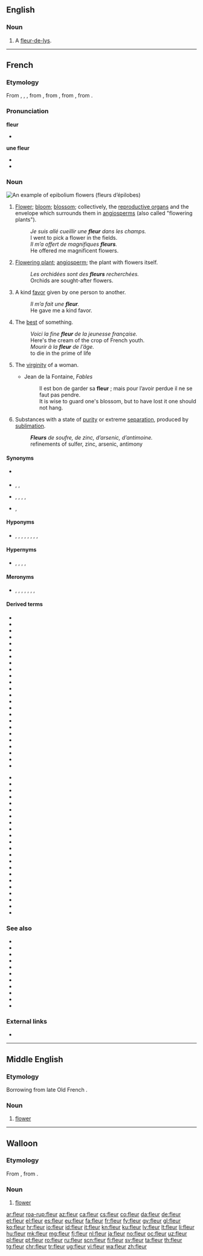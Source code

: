 {{also|Fleur}}
==English==

===Noun===
{{en-noun}}

# A [[fleur-de-lys]].

----

==French==

===Etymology===
From {{etyl|fro|fr}} {{m|fro|flur}}, {{m|fro|flour}}, {{m|fro|flor}}, from {{etyl|la|fr}} {{m|la|flos|flōs, flōrem|flower; the finest part of something}}, from {{etyl|itc-pro|fr}} {{m|itc-pro|*flōs}}, from {{etyl|ine-pro|fr}} {{m|ine-pro|*bʰleh₃-||flower, blossom}}, from {{m|ine-pro|*bʰel-||to bloom}}.

===Pronunciation===
{{wikipedia|lang=fr}}

'''fleur'''
* {{IPA|/flœʁ/|lang=fr}}

'''une fleur'''
* {{IPA|/yn.fləːʁ/|lang=fr}}
* {{audio|Fr-une fleur-fr-ouest.ogg|Audio (Western France)|lang=fr}}

===Noun===
[[Image:Epilobe feuilles etroites 01.jpg|thumb|An example of epibolium flowers (''fleurs d’épilobes'')]]
{{fr-noun|f}}

# {{label|fr|botany}} [[flower|Flower]]; [[bloom]]; [[blossom]]; collectively, the [[reproductive organ]]s and the envelope which surrounds them in [[angiosperm]]s (also called "flowering plants").
#: ''Je suis allé cueillir une '''fleur''' dans les champs.''
#: I went to pick a flower in the fields.
#: ''Il m’a offert de magnifiques '''fleurs'''.''
#: He offered me magnificent flowers.
# {{label|fr|by metonymy}} [[flowering plant|Flowering plant]]; [[angiosperm]]; the plant with flowers itself.
#: ''Les orchidées sont des '''fleurs''' recherchées.''
#: Orchids are sought-after flowers.
# {{label|fr|figuratively}} A kind [[favor]] given by one person to another.
#: ''Il m’a fait une '''fleur'''.''
#: He gave me a kind favor.
# {{label|fr|figuratively}} The [[best]] of something.
#: ''Voici la fine '''fleur''' de la jeunesse française.''
#: Here's the cream of the crop of French youth.
#: ''Mourir à la '''fleur''' de l’âge.''
#: to die in the prime of life
# {{label|fr|by metaphor}} The [[virginity]] of a woman.
#* Jean de la Fontaine, ''Fables''
#*: Il est bon de garder sa '''fleur''' ; mais pour l’avoir perdue il ne se faut pas pendre.
#*: It is wise to guard one's blossom, but to have lost it one should not hang.
# {{label|fr|archaic|chemistry}} Substances with a state of [[purity]] or extreme [[separation]], produced by [[sublimation]].
#: '''''Fleurs''' de soufre, de zinc, d’arsenic, d’antimoine.''
#: refinements of sulfer, zinc, arsenic, antimony

====Synonyms====
* {{sense|flowering plant}} {{l|fr|angiosperme}}
* {{sense|kind favor}} {{l|fr|aide}}, {{l|fr|faveur}}, {{l|fr|service}}
* {{sense|best of something}} {{l|fr|crème de la crème}}, {{l|fr|élite}}, {{l|fr|gratin}}, {{l|fr|meilleur}}, {{l|fr|nec plus ultra}}
* {{sense|virginity}} {{l|fr|vertu}}, {{l|fr|virginité}}

====Hyponyms====
* {{sense|flower, bloom, blossom}} {{l|fr|bractée}}, {{l|fr|carpelle}}, {{l|fr|étamine}}, {{l|fr|fleuron}}, {{l|fr|pédoncule}}, {{l|fr|pétale}}, {{l|fr|pistil}}, {{l|fr|sépale}}, {{l|fr|tépale}}

====Hypernyms====
* {{sense|flower, bloom, blossom}} {{l|fr|arbre}}, {{l|fr|inflorescence}}, {{l|fr|capitule}}, {{l|fr|ombelle}}, {{l|fr|plante}}

====Meronyms====
* {{sense|flower, bloom, blossom}} {{l|fr|androcée}}, {{l|fr|calice}}, {{l|fr|corolle}}, {{l|fr|gynécée}}, {{l|fr|involucre}}, {{l|fr|périgone}}, {{l|fr|périanthe}}, {{l|fr|réceptacle floral}}

====Derived terms====
{{der-top}}
* {{l|fr|affleurement}}
* {{l|fr|affleurer}}
* {{l|fr|à fleur de}}
* {{l|fr|à fleur de peau}}
* {{l|fr|à la fleur de l’âge}}
* {{l|fr|chou-fleur}}
* {{l|fr|comme une fleur}}
* {{l|fr|couvrir quelqu’un de fleurs}}
* {{l|fr|défleurir}}
* {{l|fr|déflorer}}
* {{l|fr|effleurir}}
* {{l|fr|en fleur, en fleurs}}
* {{l|fr|faire une fleur à quelqu’un}}
* {{l|fr|fine fleur}}
* {{l|fr|fleur au fusil}}
* {{l|fr|fleur bleue}}
* {{l|fr|fleur de farine}}
* {{l|fr|fleur de la passion}}
* {{l|fr|fleur de lis}}
* {{l|fr|fleur de lys}}
* {{l|fr|fleurdelisé}}
* {{l|fr|fleurdelysé}}
* {{l|fr|fleurdeliser}}
* {{l|fr|fleurdelyser}}
{{der-mid}}
* {{l|fr|fleur de sel}}
* {{l|fr|fleur des pois}}
* {{l|fr|fleur de vin}}
* {{l|fr|fleuré}}
* {{l|fr|fleurette}}
* {{l|fr|fleuri}}
* {{l|fr|fleurir}}
* {{l|fr|fleurissant}}
* {{l|fr|fleuriste}}
* {{l|fr|fleuristerie}}
* {{l|fr|fleuron}}
* {{l|fr|fleuronné}}
* {{l|fr|fleurs de rhétorique}}
* {{l|fr|jeter des fleurs à quelqu’un}}
* {{l|fr|langage des fleurs}}
* {{l|fr|le serpent est caché sous les fleurs}}
* {{l|fr|les quatre fleurs}}
* {{l|fr|mille-fleurs}}
* {{l|fr|ni fleurs, ni couronnes}}
* {{l|fr|passe-fleur}}
* {{l|fr|refleurir}}
* {{l|fr|s’envoyer des fleurs}}
{{der-bottom}}

===See also===
* {{l|fr|effleurer}}
* {{l|fr|efflorescence}}
* {{l|fr|efflorescent}}
* {{l|fr|fleuret}}
* {{l|fr|fleureté}}
* {{l|fr|floraison}}
* {{l|fr|floral}}
* {{l|fr|flore}}
* {{l|fr|passiflore}}
* {{l|fr|quadriflore}}
* {{l|fr|uniflore}}

===External links===
* {{R:TLFi}}

----

==Middle English==

===Etymology===
Borrowing from late Old French {{m|fro|fleur}}.

===Noun===
{{enm-noun}}

# [[flower]]

----

==Walloon==

===Etymology===
From {{etyl|la|wa}} {{m|la|flos|flōs, flōris}}, from {{etyl|ine-pro|wa}} {{m|ine-pro|*bʰleh₃-||flower, blossom}}.

===Noun===
{{wa-noun|f}}

# {{label|wa|botany}} [[flower]]

[[ar:fleur]]
[[roa-rup:fleur]]
[[az:fleur]]
[[ca:fleur]]
[[cs:fleur]]
[[co:fleur]]
[[da:fleur]]
[[de:fleur]]
[[et:fleur]]
[[el:fleur]]
[[es:fleur]]
[[eu:fleur]]
[[fa:fleur]]
[[fr:fleur]]
[[fy:fleur]]
[[gv:fleur]]
[[gl:fleur]]
[[ko:fleur]]
[[hr:fleur]]
[[io:fleur]]
[[id:fleur]]
[[it:fleur]]
[[kn:fleur]]
[[ku:fleur]]
[[lv:fleur]]
[[lt:fleur]]
[[li:fleur]]
[[hu:fleur]]
[[mk:fleur]]
[[mg:fleur]]
[[fj:fleur]]
[[nl:fleur]]
[[ja:fleur]]
[[no:fleur]]
[[oc:fleur]]
[[uz:fleur]]
[[pl:fleur]]
[[pt:fleur]]
[[ro:fleur]]
[[ru:fleur]]
[[scn:fleur]]
[[fi:fleur]]
[[sv:fleur]]
[[ta:fleur]]
[[th:fleur]]
[[tg:fleur]]
[[chr:fleur]]
[[tr:fleur]]
[[ug:fleur]]
[[vi:fleur]]
[[wa:fleur]]
[[zh:fleur]]